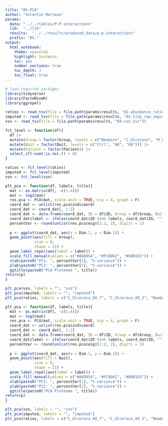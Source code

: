 ```yaml
---
title: "05-PCA"
author: "Valentin Marteau"
params:
  data: "../../tables/P-P-interactions"
  lib:  "../lib"
  results:  "../../results/produced_data/p-p-interactions"
  prefix: "05-"
output:
  html_notebook:
    theme: spacelab
    highlight: textmate
    toc: yes
    number_sections: true
    toc_depth: 3
    toc_float: true
---
```


```r
# load required packages
library(tidyverse)
library(FactoMineR)
library(ggrepel)
```

```r
ratios <- read_tsv(file = file.path(params$results, "02-abundance_ratios.tsv"))
imputed <- read_tsv(file = file.path(params$results, "01-tidy_raw_imputed.tsv"))
vsn <- read_tsv(file = file.path(params$results, "04-vsn.tsv"))

fct_level <- function(df){
  df |>
  mutate(Group = factor(Group, levels = c("Newborn", "C_Ulcerosa", "M_Crohn"))) |>
  mutate(Bait = factor(Bait, levels = c("Ctrl", "A8", "A9"))) |>
  mutate(Patient = factor(Patient)) |>
  select_if(~sum(!is.na(.)) > 0)
}

ratios <- fct_level(ratios)
imputed <- fct_level(imputed)
vsn <- fct_level(vsn)
```

```r
plt_pca <- function(df, labels, title){
  mat <- as.matrix(df[, -c(1:4)])
  mat <- log2(mat)
  res.pca <- PCA(mat, scale.unit = TRUE, ncp = 4, graph = F)
  coord_dat <- unlist(res.pca$ind$coord)
  coord_dat <- coord_dat[, 1:2]
  coord_dat <- data.frame(coord_dat, ID = df$ID, Group = df$Group, Bait = df$Bait, Patient = df$Patient)
  coord_dat$label <- ifelse(coord_dat$ID %in% labels, coord_dat$ID, "")
  percentVar <- round(unlist(res.pca$eig)[1:2, 2], digits = 1)
  
  p <- ggplot(coord_dat, aes(x = Dim.1, y = Dim.2)) +
  geom_point(aes(fill = Group),
             size = 8,
             shape = 21) +
  geom_label_repel(aes(label = label)) +  
  scale_fill_manual(values = c("#A6D854", "#FC8D62", "#80B1D3")) +
  xlab(paste0("PC1: ", percentVar[1], "% variance")) +
  ylab(paste0("PC2: ", percentVar[2], "% variance")) +
  ggtitle(paste0("PCA Proteome ", title))
return(p)
}

plt_pca(vsn, labels = "", "vsn")
plt_pca(imputed, labels = "", "imputed")
plt_pca(ratios, labels = c("C_Ulcerosa_A9_7", "C_Ulcerosa_A9_3", "Newborn_A9_2", "Newborn_A8_7", "Newborn_A9_1"), "ratios")
```

```r
plt_pca <- function(df, labels, title){
  mat <- as.matrix(df[, -c(1:4)])
  mat <- log2(mat)
  res.pca <- PCA(mat, scale.unit = TRUE, ncp = 4, graph = F)
  coord_dat <- unlist(res.pca$ind$coord)
  coord_dat <- coord_dat[, 1:2]
  coord_dat <- data.frame(coord_dat, ID = df$ID, Group = df$Group, Bait = df$Bait, Patient = df$Patient)
  coord_dat$label <- ifelse(coord_dat$ID %in% labels, coord_dat$ID, "")
  percentVar <- round(unlist(res.pca$eig)[1:2, 2], digits = 1)
  
  p <- ggplot(coord_dat, aes(x = Dim.1, y = Dim.2)) +
  geom_point(aes(fill = Bait),
             size = 8,
             shape = 21) +
  geom_label_repel(aes(label = label)) +  
  scale_fill_manual(values = c("#A6D854", "#FC8D62", "#80B1D3")) +
  xlab(paste0("PC1: ", percentVar[1], "% variance")) +
  ylab(paste0("PC2: ", percentVar[2], "% variance")) +
  ggtitle(paste0("PCA Proteome ", title))
return(p)
}

plt_pca(vsn, labels = "", "vsn")
plt_pca(imputed, labels = "", "imputed")
plt_pca(ratios, labels = c("C_Ulcerosa_A9_7", "C_Ulcerosa_A9_3", "Newborn_A9_2", "Newborn_A8_7", "Newborn_A9_1"), "ratios")
```